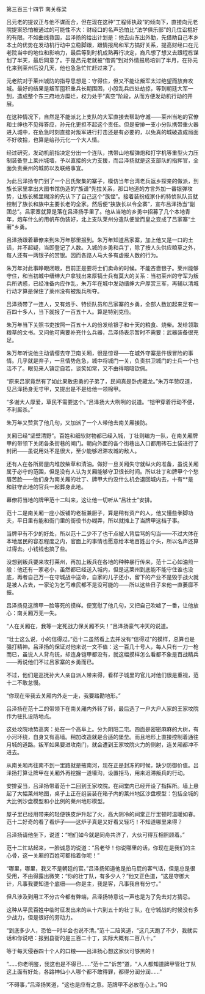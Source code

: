 

第三百三十四节 南关栋梁

吕元老的提议正与他不谋而合，但在现在这种“工程师执政”的倾向下，直接向元老院提案恐怕被通过的可能性不大：财经口的名声恐怕比“法学俱乐部”的几位讼棍好的有限。不如曲线救国，吕泽扬的给出计划是：他去山东出外勤，先借助自己本乡本土的优势在发动机行动中立稳脚跟，跟情报局和军方搞好关系，提高财经口在元老院当中的地位和影响力，最后等到时机成熟再行决定，裔凡想了想又去跟程栋谋划了半天，最后同意了。于是吕元老就被“借调”到对外情报局培训了半月，在孙元化来到莱州后没几天，他也急急忙忙赶过来了。

元老院对于莱州城防的指导思想是：守得住，但又不能让叛军太过绝望而放弃攻城。最好的结果是叛军囤积重兵长期围困，小股乱兵四处劫掠，等到朝廷大军一到，造成整个东三府地方糜烂，权力处于“真空”阶段，从而方便发动机行动的开展。

在这种情况下，自然是不能派北上支队的大军直接去帮助守城――莱州当地的官僚和士绅也不见得答应，孙元化更担不起这个责任。但是安排一支小分队携带重火器进入城中，在危急时刻直接对叛军进行打击还是有必要的，以免真的城破造成局面不好收拾，也算是给孙元化一个大人情。

经过研究，发动机前指决定分出一个连队，携带山地榴弹炮和打字机等重型火力压制装备登上莱州城墙，予以直接的火力支援，而吕泽扬就是这支部队的指挥官，全面负责莱州的城防以及联络事宜。

为此吕泽扬专门到了一个吕氏聚集的寨子，模仿当年台湾老兵返乡探亲的做派，到族长家里拿出大图书馆伪造的“族谱”先拉关系，那口地道的方言外加一番银弹攻势，让族长稀里糊涂的先认下了自己这个“族侄”。接着装扮成家仆的特侦队队员就控制了族长和族中主要长老的全家。然后便“挟族长以令全寨”，宣布吕泽扬当“副团总”。吕家寨就算是落在吕泽扬手里了。他从当地的乡勇中招募了几个本地青年，炮车什么的用帆布伪装好，北上支队莱州分遣队便堂而皇之变成了吕家寨“土著”乡勇。

吕泽扬跟着幕僚来到朱万年那里报到。朱万年知道吕家寨，加上他又是一口的土话，并不起疑，当即登记了人数。入城的乡勇和兵丁，除了按人头供应粮草之外，每人还有一两银子的赏银。因而各路人马大多有虚报人数的行为。

朱万年对此事睁眼闭眼，目前正是要将士们卖命的时候。不能吝啬银子。莱州能够守住，和当初城中缙绅大户拿钱出来厚犒士兵有莫大的关系：当初莱州的守军为叛兵所诱惑，已经准备内应作乱，朱万年在城中发动缙绅大户厚赏三军，再辅以清城行动才算是保住了莱州没有被叛兵所夺。

吕泽扬带了一连人，又有炮手、特侦队员和吕家寨的乡勇，全部人数加起来足有一百四十多人，当下就报了一百五十人。算是特别克俭。

朱万年当下关照书吏按照一百五十人的份发给银子和十天的粮食、烧柴。发给领取粮草的文书。又问他可需要补充什么兵器，吕泽扬表示暂时不需要：武器装备很充足。

朱万年听说他主动请缨去守卫南关厢，很是惊讶――在城外守寨是件很冒险的事情。几乎就是弃子，一旦情势危急，城中将城门一关，负责拱卫城门的士兵一个也活不了。眼见来人镇定自若，谈笑如常，又不由得暗暗钦佩。

“原来吕家竟然有了如此果敢忠勇的子弟了，民间真是卧虎藏龙。”朱万年赞叹道，见吕泽扬身无寸甲，又提出是不是给他一领棉甲。

“多谢大人厚爱，草民不需要这个。”吕泽扬大大咧咧的说道。“铠甲穿着行动不便，不利厮杀。”

朱万年又赞赏了他几句，又加派了一个人带他去南关厢接防。

关厢已经“坚壁清野”。百姓和细软财物都已经入城，丁壮则编为一队，在南关厢牌甲的带领下关闭各条街巷的闸门。朝向外面的各个街巷出入口都用砖石土袋进行了封闭――虽说用处不是很大，至少能够迟滞攻城的敌人。

还有人在各所房屋内堆放柴草和清油。做好一旦关厢失守就纵火的准备，虽说关厢属于必守的范围，但是没有人认为关厢能够守卫很长时间。所以壮丁和牌甲个个愁眉苦脸――他们身为南关厢的壮丁、牌甲大约没什么机会退回城内去，十有**是和驻守此地的官兵一起葬身此地。

幕僚将当地的牌甲范十二叫来，这让他一切听从“吕壮士”安排。

范十二是南关厢一座小饭铺的老板兼厨子，算是稍有资产的人，他又懂些拳脚功夫，平日里有能和衙门里的衙役书办糊弄，所以就摊上了当牌甲这档子事。

当牌甲有不少的好处，所以范十二少不了也干点被人背后骂的勾当――不过大体在本地居民的容忍程度之内，官面上的事情也愿意给本地百姓出个头，所以名声还算过得去。小钱钱也搞了些。

没想到叛兵要来攻打莱州，再加上叛兵在各地的种种暴行传来，范十二心如油煎一般：他还有一家老小，虽然都已经送入城内，但是这莱州到底能不能守住谁也没底，再者自己万一在守城战中送命，自家的儿子还小，留下的产业不是毁于战火就是被人占去，一家沦为乞丐难民都不是没可能的――所以这些日子来他一直萎靡不振。

吕泽扬见这牌甲一脸等死的摸样。便宽慰了他几句，又把自己吹嘘了一番，让他放心：南关厢万无一失。

“人在关厢在，我等一定死战力保关厢不失！”吕泽扬豪气冲天的说道。

“壮士这么说，小的信得过。”范十二虽然看上去并没有“信得过”的摸样，总算也是强打精神。吕泽扬的保证对他来说一文不值：这一百几十号人，每人只有一刀一枪而已，虽说人人背鸟铳，却连身铠甲都没有，就这幅摸样怎么看都不象是百战精兵――再说他们不过吕家寨的乡勇而已。

不过，他们是巡抚孙大人亲自派人带来得，看样子城里的官儿对他们很是重视，范十二不敢怠慢。

“你现在带我去关厢内外走一走，我要踏勘地形。”

吕泽扬在范十二的带领下在南关厢内外转了转，最后选了一户大户人家的王家坟院作为驻扎设防地点。

这处坟院地势高爽：处在一个高阜上。分为阴阳二宅。四面是密密麻麻的大树，有小河环绕，自身又有高墙。稍加改造就是合适的堡垒。而且地形上直接控制着通往月城的道路。叛军如果要进攻南门，就会遭到王家坟院火力的侧射，连关厢都冲不进去。

从南关厢再往南不到一里路就是掖南河，现在正是封冻的时候，缺少防御价值。吕泽扬打算让牌甲在关厢外再挖掘一道壕沟，设置拒马，用来迟滞叛兵的行动。

安排妥当，吕泽扬带着范十二回到王家坟院。在祠堂内已经开设了指挥所。墙上悬起了大幅莱州地图，桌子上正在组装装在箱子内的莱州地区沙盘模型：包括全城的大比例沙盘模型和小比例的莱州地形模型。

屋子里已经用带来的轻便铁皮炉升起了火，高大阴冷的祠堂正厅里顿时温暖如春。范十二好奇的看了看炉子――这炉子真是又好看又轻巧！不知道哪里来得？

吕泽扬请他坐下，说道：“咱们如今就是同舟共济了，大伙可得互相照顾着。”

范十二忙站起来，一脸诚恳的说道：“吕老爷！你说哪里的话，你现在是我们的主心骨，这一关厢的百姓可都指着你呢！”

“哪里，哪里，我又不是朝廷的官。”吕泽扬知道他是拍马屁的客气话，但是总是很受用，不由得露出微笑：“你的壮丁队，有多少人？”他又正色道，“这是守御大计，凡事我要知道个底细――你是主，我是客，凡事我自有分寸。”

但凡涉及到用工不分古今都有弊端，吕泽扬特意说一声也是为了免去对方猜忌。

这种从平民百姓中临时征发出来的从十六到五十的壮丁队，在守城战的时候没有多少战力，但是很好的劳动力。

“到底多少人，恐怕一时半会也说不清。”范十二陪笑道，“这几天跑了不少，我就实话和你说吧：报到县衙的是三百二十丁，实际大概有二百八十。”

等于每天侵吞四十个人的口粮――吕泽扬心想这家伙可够黑的！

“……你老明鉴，我这也是不得已……”范十二“诉苦”道，“人人都知道牌甲管壮丁队这上面有好处，各路神仙小人哪个都不敢得罪，都得分润分润……”

“不碍事，”吕泽扬笑道，“这也是应有之意。范牌甲不必放在心上。”RQ

